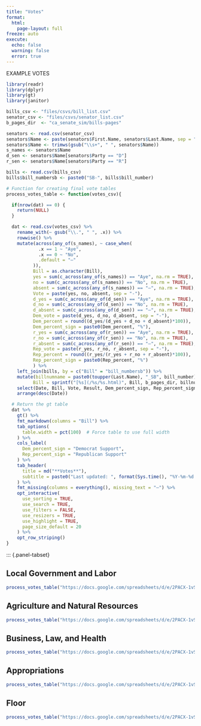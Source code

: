 ```yaml
---
title: "Votes"
format: 
  html:
    page-layout: full
freeze: auto
execute:
  echo: false
  warning: false
  error: true  
---
```


EXAMPLE VOTES

```r
library(readr)
library(dplyr)
library(gt)
library(janitor)

bills_csv <- "files/csvs/bill_list.csv"
senator_csv <- "files/csvs/senator_list.csv"
b_pages_dir  <- "ca_senate_sim/bills-pages"

senators <- read.csv(senator_csv)
senators$Name <- paste(senators$First.Name, senators$Last.Name, sep = " ")
senators$Name <- trimws(gsub("\\s+", " ", senators$Name)) 
s_names <- senators$Name
d_sen <- senators$Name[senators$Party == "D"]
r_sen <- senators$Name[senators$Party == "R"]

bills <- read.csv(bills_csv)
bills$bill_numbersb <- paste0("SB-", bills$bill_number)

# Function for creating final vote tables
process_votes_table <- function(votes_csv){

  if(nrow(dat) == 0) {
    return(NULL)
  }

  dat <- read.csv(votes_csv) %>%
    rename_with(~ gsub("\\.", " ", .x)) %>%  
    rowwise() %>%
    mutate(across(any_of(s_names), ~ case_when(
            .x == 1 ~ "Aye",
            .x == 0 ~ "No",
            .default = "—"
          )),   
          Bill = as.character(Bill),
          yes = sum(c_across(any_of(s_names)) == "Aye", na.rm = TRUE),
          no = sum(c_across(any_of(s_names)) == "No", na.rm = TRUE),
          absent = sum(c_across(any_of(s_names)) == "—", na.rm = TRUE),
          Vote = paste(yes, no, absent, sep = "-"),
          d_yes = sum(c_across(any_of(d_sen)) == "Aye", na.rm = TRUE),
          d_no = sum(c_across(any_of(d_sen)) == "No", na.rm = TRUE),
          d_absent = sum(c_across(any_of(d_sen)) == "—", na.rm = TRUE),
          Dem_vote = paste(d_yes, d_no, d_absent, sep = "-"),
          Dem_percent = round((d_yes/(d_yes + d_no + d_absent)*100)),
          Dem_percent_sign = paste0(Dem_percent, "%"),
          r_yes = sum(c_across(any_of(r_sen)) == "Aye", na.rm = TRUE),
          r_no = sum(c_across(any_of(r_sen)) == "No", na.rm = TRUE),
          r_absent = sum(c_across(any_of(r_sen)) == "—", na.rm = TRUE),
          Rep_vote = paste(r_yes, r_no, r_absent, sep = "-"),
          Rep_percent = round((r_yes/(r_yes + r_no + r_absent)*100)),
          Rep_percent_sign = paste0(Rep_percent, "%")
          ) %>%
    left_join(bills, by = c("Bill" = "bill_numbersb")) %>%
    mutate(billnumname = paste0(toupper(Last.Name), "_SB", bill_number),
          Bill = sprintf("[%s](/%s/%s.html)", Bill, b_pages_dir, billnumname)) %>%
    select(Date, Bill, Vote, Result, Dem_percent_sign, Rep_percent_sign, any_of(s_names)) %>%
    arrange(desc(Date))

  # Return the gt table
  dat %>%
    gt() %>%
    fmt_markdown(columns = "Bill") %>%
    tab_options(
      table.width = pct(100)  # Force table to use full width
    ) %>%
    cols_label(
      Dem_percent_sign = "Democrat Support",
      Rep_percent_sign = "Republican Support"
    ) %>%
    tab_header(
      title = md("**Votes**"),
      subtitle = paste0("Last updated: ", format(Sys.time(), "%Y-%m-%d %H:%M %Z"))
    ) %>%
    fmt_missing(columns = everything(), missing_text = "—") %>%
    opt_interactive(
      use_sorting = TRUE,
      use_search = TRUE,
      use_filters = FALSE,
      use_resizers = TRUE,
      use_highlight = TRUE,
      page_size_default = 20
    ) %>%
    opt_row_striping() 
}

```

::: {.panel-tabset}

## Local Government and Labor

```r

process_votes_table("https://docs.google.com/spreadsheets/d/e/2PACX-1vSWsxVKMyPrvGZW1VFD0_DdTsMmH-dzITniXvWusbbG34FPwj7uWsIDB6B_6Sb5AdK94SbZ75eL0vTT/pub?gid=0&single=true&output=csv") 

```

## Agriculture and Natural Resources

```r

process_votes_table("https://docs.google.com/spreadsheets/d/e/2PACX-1vSWsxVKMyPrvGZW1VFD0_DdTsMmH-dzITniXvWusbbG34FPwj7uWsIDB6B_6Sb5AdK94SbZ75eL0vTT/pub?gid=1077921709&single=true&output=csv")  

```

## Business, Law, and Health

```r

process_votes_table("https://docs.google.com/spreadsheets/d/e/2PACX-1vSWsxVKMyPrvGZW1VFD0_DdTsMmH-dzITniXvWusbbG34FPwj7uWsIDB6B_6Sb5AdK94SbZ75eL0vTT/pub?gid=1971997036&single=true&output=csv")


```

## Appropriations

```r

process_votes_table("https://docs.google.com/spreadsheets/d/e/2PACX-1vSWsxVKMyPrvGZW1VFD0_DdTsMmH-dzITniXvWusbbG34FPwj7uWsIDB6B_6Sb5AdK94SbZ75eL0vTT/pub?gid=578574660&single=true&output=csv")

```

## Floor

```r

process_votes_table("https://docs.google.com/spreadsheets/d/e/2PACX-1vSWsxVKMyPrvGZW1VFD0_DdTsMmH-dzITniXvWusbbG34FPwj7uWsIDB6B_6Sb5AdK94SbZ75eL0vTT/pub?gid=192921423&single=true&output=csv")

```